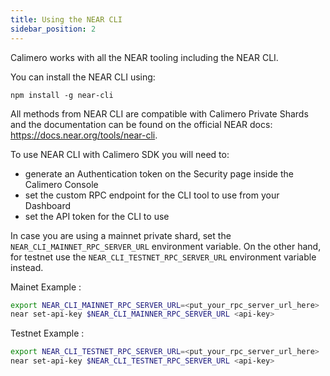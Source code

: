 ```yaml
---
title: Using the NEAR CLI
sidebar_position: 2
---
```


Calimero works with all the NEAR tooling including the NEAR CLI.

You can install the NEAR CLI using: 
```
npm install -g near-cli
```

All methods from NEAR CLI are compatible with Calimero Private Shards and the documentation can be found on the official NEAR docs: https://docs.near.org/tools/near-cli.


To use NEAR CLI with Calimero SDK you will need to:
- generate an Authentication token on the Security page inside the Calimero Console
- set the custom RPC endpoint for the CLI tool to use from your Dashboard
- set the API token for the CLI to use


In case you are using a mainnet private shard, set the `NEAR_CLI_MAINNET_RPC_SERVER_URL` environment variable. On the other hand, for testnet use the
`NEAR_CLI_TESTNET_RPC_SERVER_URL` environment variable instead.


Mainet Example :
```bash
export NEAR_CLI_MAINNET_RPC_SERVER_URL=<put_your_rpc_server_url_here>
near set-api-key $NEAR_CLI_MAINNER_RPC_SERVER_URL <api-key>
```

Testnet Example :
```bash
export NEAR_CLI_TESTNET_RPC_SERVER_URL=<put_your_rpc_server_url_here>
near set-api-key $NEAR_CLI_TESTNET_RPC_SERVER_URL <api-key>
```



